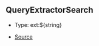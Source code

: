 ## QueryExtractorSearch

- Type: ext:\$\{string}

- [Source](https://github.com/Androz2091/discord-player/blob/f2dbc02/packages/discord-player/src/types/types.ts#L214)